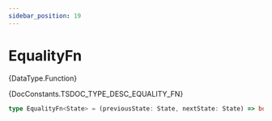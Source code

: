 ```yaml
---
sidebar_position: 19
---
```



# EqualityFn

<TypeDisplay>{DataType.Function}</TypeDisplay>

<MarkdownWrapper>{DocConstants.TSDOC_TYPE_DESC_EQUALITY_FN}</MarkdownWrapper>

```ts
type EqualityFn<State> = (previousState: State, nextState: State) => boolean
```

